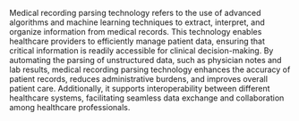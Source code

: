 Medical recording parsing technology refers to the use of advanced algorithms and machine learning techniques to extract, interpret, and organize information from medical records. This technology enables healthcare providers to efficiently manage patient data, ensuring that critical information is readily accessible for clinical decision-making. By automating the parsing of unstructured data, such as physician notes and lab results, medical recording parsing technology enhances the accuracy of patient records, reduces administrative burdens, and improves overall patient care. Additionally, it supports interoperability between different healthcare systems, facilitating seamless data exchange and collaboration among healthcare professionals.
